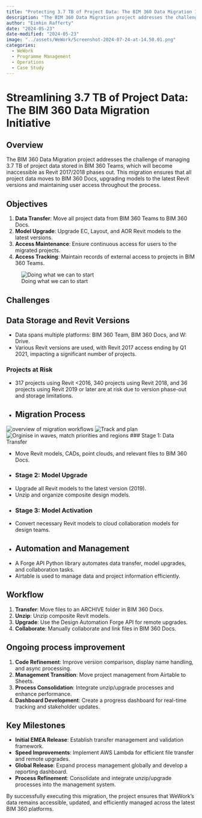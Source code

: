 ```yaml
---
title: "Protecting 3.7 TB of Project Data: The BIM 360 Data Migration Initiative" 
description: "The BIM 360 Data Migration project addresses the challenge of managing 3.7 TB of project data stored in a locked in cloud platform - 'BIM 360 Teams' which became inaccessible as versions of Autodesk Revit 2017/2018 were phased out. This migration ensureed that all project data moved to the sucessor, 'BIM 360 Docs', upgrading models to the latest Revit versions and maintaining user access throughout the process."
author: "Eimhin Rafferty"
date: "2024-05-23"
date-modified: "2024-05-23"
image: "../assets/WeWork/Screenshot-2024-07-24-at-14.50.01.png"
categories:
  - WeWork
  - Programme Management
  - Operations
  - Case Study
---
```


# Streamlining 3.7 TB of Project Data: The BIM 360 Data Migration Initiative

## Overview

The BIM 360 Data Migration project addresses the challenge of managing 3.7 TB of project data stored in BIM 360 Teams, which will become inaccessible as Revit 2017/2018 phases out. This migration ensures that all project data moves to BIM 360 Docs, upgrading models to the latest Revit versions and maintaining user access throughout the process.

## Objectives

1. **Data Transfer**: Move all project data from BIM 360 Teams to BIM 360 Docs.
2. **Model Upgrade**: Upgrade EC, Layout, and AOR Revit models to the latest versions.
3. **Access Maintenance**: Ensure continuous access for users to the migrated projects.
4. **Access Tracking**: Maintain records of external access to projects in BIM 360 Teams.

![Doing what we can to start](../assets/WeWork/Screenshot-2024-07-24-at-14.50.24.png)

## Challenges

## Data Storage and Revit Versions

- Data spans multiple platforms: BIM 360 Team, BIM 360 Docs, and W: Drive.
- Various Revit versions are used, with Revit 2017 access ending by Q1 2021, impacting a significant number of projects.

### Projects at Risk

- 317 projects using Revit <2016, 340 projects using Revit 2018, and 36 projects using Revit 2019 or later are at risk due to version phase-out and storage limitations.
- 
## Migration Process

![overview of migration workflows](../assets/WeWork/Screenshot-2024-07-24-at-14.50.54.png)
![Track and plan](assets/WeWork/Screenshot-2024-07-24-at-14.50.57.png)
![Orginise in waves, match priorities and regions](assets/WeWork/Screenshot-2024-07-24-at-14.51.01.png)
### Stage 1: Data Transfer

- Move Revit models, CADs, point clouds, and relevant files to BIM 360 Docs.
- 
### Stage 2: Model Upgrade

- Upgrade all Revit models to the latest version (2019).
- Unzip and organize composite design models.
- 
### Stage 3: Model Activation

- Convert necessary Revit models to cloud collaboration models for design teams.
- 
## Automation and Management

- A Forge API Python library automates data transfer, model upgrades, and collaboration tasks.
- Airtable is used to manage data and project information efficiently.

## Workflow

1. **Transfer**: Move files to an ARCHIVE folder in BIM 360 Docs.
2. **Unzip**: Unzip composite Revit models.
3. **Upgrade**: Use the Design Automation Forge API for remote upgrades.
4. **Collaborate**: Manually collaborate and link files in BIM 360 Docs.

## Ongoing process improvement 

1. **Code Refinement**: Improve version comparison, display name handling, and async processing.
2. **Management Transition**: Move project management from Airtable to Sheets.
3. **Process Consolidation**: Integrate unzip/upgrade processes and enhance performance.
4. **Dashboard Development**: Create a progress dashboard for real-time tracking and stakeholder updates.

## Key Milestones

- **Initial EMEA Release**: Establish transfer management and validation framework.
- **Speed Improvements**: Implement AWS Lambda for efficient file transfer and remote upgrades.
- **Global Release**: Expand process management globally and develop a reporting dashboard.
- **Process Refinement**: Consolidate and integrate unzip/upgrade processes into the management system.

By successfully executing this migration, the project ensures that WeWork's data remains accessible, updated, and efficiently managed across the latest BIM 360 platforms.

